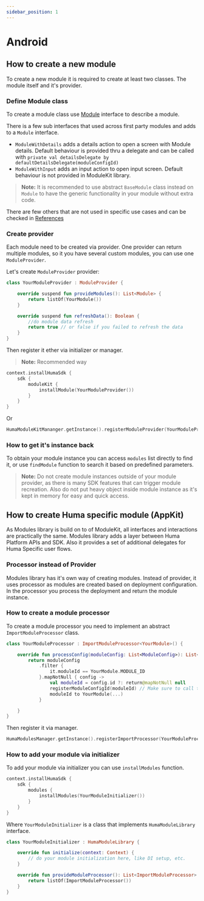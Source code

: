 ```yaml
---
sidebar_position: 1
---
```


# Android

## How to create a new module

To create a new module it is required to create at least two classes. The module itself and it's
provider.

### Define Module class

To create a module class use [Module](../../../References/Module/Android/Module) interface to
describe a
module.

There is a few sub interfaces that used across first party modules and adds to a ```Module```
interface.

* ```ModuleWithDetails``` adds a details action to open a screen with Module details. Default
  behaviour is provided thru a delegate and can be called
  with ```private val detailsDelegate by defaultDetailsDelegate(moduleConfigId)```
* ```ModuleWithInput``` adds an input action to open input screen. Default
  behaviour is not provided in ModuleKit library.

> **Note:** It is recommended to use abstract ```BaseModule``` class instead on ```Module``` to have
> the generic functionality in your module without extra code.

There are few others that are not used in specific use cases and can be checked
in [References](../../../References/Module/Android/Module)

### Create provider

Each module need to be created via provider. One provider can return multiple modules, so it you
have several custom modules, you can use one ```ModuleProvider```.

Let's create ```ModuleProvider``` provider:

```kotlin
class YourModuleProvider : ModuleProvider {

    override suspend fun provideModules(): List<Module> {
        return listOf(YourModule())
    }

    override suspend fun refreshData(): Boolean {
        //do module data refresh
        return true // or false if you failed to refresh the data
    }
}
```

Then register it ether via initializer or manager.

> **Note:** Recommended way

```kotlin
context.installHumaSdk {
    sdk {
        moduleKit {
            installModule(YourModuleProvider())
        }
    }
}
```

Or

```kotlin
HumaModuleKitMananger.getInstance().registerModuleProvider(YourModuleProvider())
```

### How to get it's instance back

To obtain your module instance you can access ```modules``` list directly to find it, or
use ```findModule``` function to search it based on predefined parameters.

> **Note:** Do not create module instances outside of your module provider, as there is many SDK
> features that can trigger module recreation. Also do not put heavy object inside module instance
> as it's kept in memory for easy and quick access.

## How to create Huma specific module (AppKit)

As Modules library is build on to of ModuleKit, all interfaces and interactions are practically the
same. Modules library adds a layer between Huma Platform APIs and SDK. Also it provides a set of
additional delegates for Huma Specific user flows.

### Processor instead of Provider

Modules library has it's own way of creating modules. Instead of provider, it uses processor as
modules are created based on deployment configuration. In the processor you process the deployment
and return the module instance.

### How to create a module processor

To create a module processor you need to implement an abstract ```ImportModuleProcessor``` class.

```kotlin
class YourModuleProcessor : ImportModuleProcessor<YourModule>() {

    override fun processConfig(moduleConfig: List<ModuleConfig>): List<Pair<ModuleConfigId, Module>> {
        return moduleConfig
            .filter {
                it.moduleId == YourModule.MODULE_ID
            }.mapNotNull { config ->
                val moduleId = config.id ?: return@mapNotNull null
                registerModuleConfigId(moduleId) // Make sure to call this function to register moduleConfigId
                moduleId to YourModule(...)
            }

    }
}
```

Then register it via manager.

```kotlin
HumaModulesManager.getInstance().registerImportProcessor(YourModuleProcessor())
```

### How to add your module via initializer

To add your module via initializer you can use ```installModules``` function.

```kotlin
context.installHumaSdk {
    sdk {
        modules {
            installModules(YourModuleInitializer())
        }
    }
}
```

Where ```YourModuleInitializer``` is a class that implements ```HumaModuleLibrary``` interface.

```kotlin
class YourModuleInitializer : HumaModuleLibrary {

    override fun initialize(context: Context) {
        // do your module initialization here, like DI setup, etc.
    }

    override fun provideModuleProcessor(): List<ImportModuleProcessor> {
        return listOf(ImportModuleProcessor())
    }
}
```
